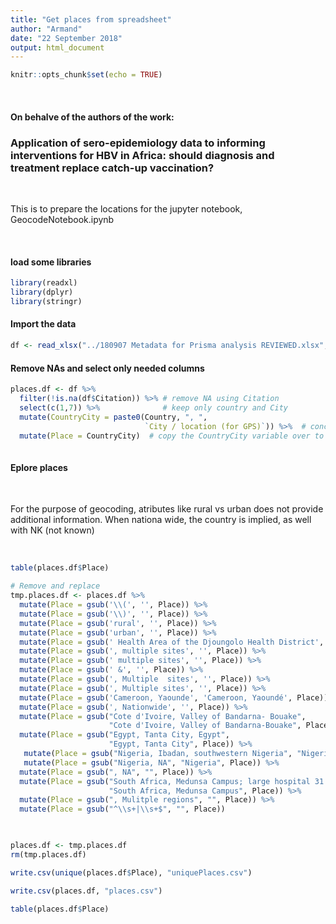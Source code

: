 ```yaml
---
title: "Get places from spreadsheet"
author: "Armand"
date: "22 September 2018"
output: html_document
---
```


```r
knitr::opts_chunk$set(echo = TRUE)
```

<br>

#### On behalve of the authors of the work:



### Application of sero-epidemiology data to informing interventions for HBV in Africa: should diagnosis and treatment replace catch-up vaccination?

<br>

This is to prepare the locations for the jupyter notebook, GeocodeNotebook.ipynb

<br>

#### load some libraries

```r
library(readxl)
library(dplyr)
library(stringr)
```





#### Import the data
```r

df <- read_xlsx("../180907 Metadata for Prisma analysis REVIEWED.xlsx", range = "A1:G121")

```


#### Remove NAs and select only needed columns

```r
places.df <- df %>%
  filter(!is.na(df$Citation)) %>% # remove NA using Citation
  select(c(1,7)) %>%              # keep only country and City
  mutate(CountryCity = paste0(Country, ", ", 
                              `City / location (for GPS)`)) %>%  # concatenate coutry and city
  mutate(Place = CountryCity)  # copy the CountryCity variable over to a new variable Place
  
```

#### Eplore places
<br>

For the purpose of geocoding, atributes like rural vs urban does not provide additional information.  When nationa wide, the country is implied, as well with NK (not known)

<br>

```r

table(places.df$Place)


```

```r

# Remove and replace
tmp.places.df <- places.df %>% 
  mutate(Place = gsub('\\(', '', Place)) %>% 
  mutate(Place = gsub('\\)', '', Place)) %>% 
  mutate(Place = gsub('rural', '', Place)) %>% 
  mutate(Place = gsub('urban', '', Place)) %>% 
  mutate(Place = gsub(' Health Area of the Djoungolo Health District', '', Place)) %>% 
  mutate(Place = gsub(', multiple sites', '', Place)) %>% 
  mutate(Place = gsub(' multiple sites', '', Place)) %>% 
  mutate(Place = gsub(' &', '', Place)) %>% 
  mutate(Place = gsub(', Multiple  sites', '', Place)) %>% 
  mutate(Place = gsub(', Multiple sites', '', Place)) %>% 
  mutate(Place = gsub('Cameroon, Yaounde', 'Cameroon, Yaoundé', Place)) %>% 
  mutate(Place = gsub(', Nationwide', '', Place)) %>% 
  mutate(Place = gsub("Cote d'Ivoire, Valley of Bandarna- Bouake", 
                      "Cote d'Ivoire, Valley of Bandarna-Bouake", Place)) %>% 
  mutate(Place = gsub("Egypt, Tanta City, Egypt", 
                      "Egypt, Tanta City", Place)) %>% 
   mutate(Place = gsub("Nigeria, Ibadan, southwestern Nigeria", "Nigeria, Ibadan", Place)) %>% 
   mutate(Place = gsub("Nigeria, NA", "Nigeria", Place)) %>% 
  mutate(Place = gsub(", NA", "", Place)) %>% 
  mutate(Place = gsub("South Africa, Medunsa Campus; large hospital 31 km north–west of Pretoria",
                      "South Africa, Medunsa Campus", Place)) %>% 
  mutate(Place = gsub(", Mulitple regions", "", Place)) %>% 
  mutate(Place = gsub("^\\s+|\\s+$", "", Place))


 
places.df <- tmp.places.df
rm(tmp.places.df)

write.csv(unique(places.df$Place), "uniquePlaces.csv")

write.csv(places.df, "places.csv")  

table(places.df$Place)
```



































